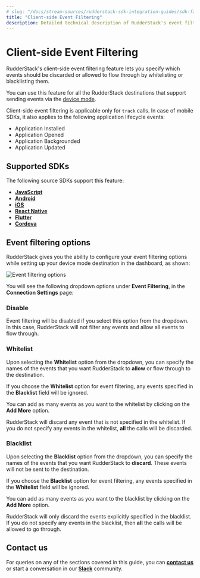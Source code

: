 ```yaml
---
# slug: "/docs/stream-sources/rudderstack-sdk-integration-guides/sdk-faqs"
title: "Client-side Event Filtering"
description: Detailed technical description of RudderStack's event filtering feature.
---
```


# Client-side Event Filtering

RudderStack's client-side event filtering feature lets you specify which events should be discarded or allowed to flow through by whitelisting or blacklisting them.

<div class="successBlock">

You can use this feature for all the RudderStack destinations that support sending events via the <a href="https://rudderstack.com/docs/connections/rudderstack-connection-modes/#device-mode">device mode</a>.
</div>

<div class="infoBlock">

Client-side event filtering is applicable only for <code class="inline-code">track</code> calls. In case of mobile SDKs, it also applies to the following application lifecycle events:
  <ul>
    <li>Application Installed</li>
    <li>Application Opened</li>
    <li>Application Backgrounded</li>
    <li>Application Updated</li>
  </ul>
</div>

## Supported SDKs

The following source SDKs support this feature:

- [**JavaScript**](https://rudderstack.com/docs/stream-sources/rudderstack-sdk-integration-guides/rudderstack-javascript-sdk/)
- [**Android**](https://rudderstack.com/docs/stream-sources/rudderstack-sdk-integration-guides/rudderstack-android-sdk/)
- [**iOS**](https://rudderstack.com/docs/stream-sources/rudderstack-sdk-integration-guides/rudderstack-ios-sdk/)
- [**React Native**](https://rudderstack.com/docs/stream-sources/rudderstack-sdk-integration-guides/rudderstack-react-native-sdk/)
- [**Flutter**](https://rudderstack.com/docs/stream-sources/rudderstack-sdk-integration-guides/rudderstack-flutter-sdk/)
- [**Cordova**](https://rudderstack.com/docs/stream-sources/rudderstack-sdk-integration-guides/rudderstack-cordova-sdk/)

## Event filtering options

RudderStack gives you the ability to configure your event filtering options while setting up your device mode destination in the dashboard, as shown:

<img src="../../assets/event-stream-sources/rudderstack-event-filtering.png" alt="Event filtering options" />

You will see the following dropdown options under **Event Filtering**, in the **Connection Settings** page:

### Disable

Event filtering will be disabled if you select this option from the dropdown. In this case, RudderStack will not filter any events and allow all events to flow through.

### Whitelist

Upon selecting the **Whitelist** option from the dropdown, you can specify the names of the events that you want RudderStack to **allow** or flow through to the destination. 

<div class="infoBlock">

If you choose the <strong>Whitelist</strong> option for event filtering, any events specified in the <strong>Blacklist</strong> field will be ignored.
</div>

You can add as many events as you want to the whitelist by clicking on the **Add More** option.

<div class="warningBlock">

RudderStack will discard any event that is not specified in the whitelist. If you do not specify any events in the whitelist, <strong>all</strong> the calls will be discarded.
</div>

### Blacklist

Upon selecting the **Blacklist** option from the dropdown, you can specify the names of the events that you want RudderStack to **discard**. These events will not be sent to the destination.

<div class="infoBlock">

If you choose the <strong>Blacklist</strong> option for event filtering, any events specified in the <strong>Whitelist</strong> field will be ignored.
</div>

You can add as many events as you want to the blacklist by clicking on the **Add More** option.

<div class="warningBlock">

RudderStack will only discard the events explicitly specified in the blacklist. If you do not specify any events in the blacklist, then <strong>all</strong> the calls will be allowed to go through.
</div>

## Contact us

For queries on any of the sections covered in this guide, you can [**contact us**](mailto:%20docs@rudderstack.com) or start a conversation in our [**Slack**](https://rudderstack.com/join-rudderstack-slack-community) community.
